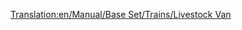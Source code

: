 [[Translation:en/Manual/Base Set/Trains/Livestock Van]]
{{ru/Перевод|en/Livestock van|0}}
{{en/Manual/Base Set/Trains/Trains Carriages new|Picture=[[File:en/Manual/Base Set/Trains/Livestockvan.png]]
|NormalCost=£1,125 ($2,250)
|NormalWeight=20 / 24 t
|NormalCapacity=25 items of livestock
|MonoCost="
|MonoWeight=20 / 25 t
|MonoCapacity=30 items of livestock
|MagCost="
|MagWeight=20 / 26 t
|MagCapacity=32 items of livestock
|Description=Be aware that livestock and grain carriers have different capacity, so compensate accordingly when running a mixed train from a farm.
}}